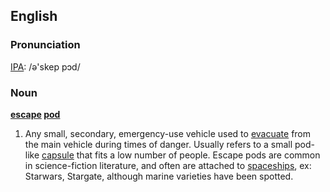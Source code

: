 ==English==

===Pronunciation===
[[IPA]]: /ə'skep pɔd/

===Noun===
'''[[escape]] [[pod]]'''
# Any small, secondary, emergency-use vehicle used to [[evacuate]] from the main vehicle during times of danger. Usually refers to a small pod-like [[capsule]] that fits a low number of people.  Escape pods are common in science-fiction literature, and often are attached to [[spaceship]]s, ex: Starwars, Stargate, although marine varieties have been spotted.